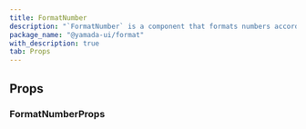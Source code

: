 ```yaml
---
title: FormatNumber
description: "`FormatNumber` is a component that formats numbers according to specified locale and formatting options."
package_name: "@yamada-ui/format"
with_description: true
tab: Props
---
```


## Props

### FormatNumberProps

<PropsCard
  id="formatnumber-value"
  name="value"
  required
  type="number"
  description="The numeric value to format."
/>

<PropsCard
  id="formatnumber-locale"
  name="locale"
  type="string"
  defaultValue="'en-US'"
  description="The locale to use for formatting."
/>

<PropsCard
  id="formatnumber-style"
  name="style"
  type='"decimal" | "currency" | "percent" | "unit"'
  description="The formatting style to use."
/>

<PropsCard
  id="formatnumber-currency"
  name="currency"
  type="string"
  description="The currency to use in currency formatting."
/>

<PropsCard
  id="formatnumber-currencydisplay"
  name="currencyDisplay"
  type='"symbol" | "narrowSymbol" | "code" | "name"'
  description="How to display the currency."
/>

<PropsCard
  id="formatnumber-unit"
  name="unit"
  type="string"
  description="The unit to use in unit formatting."
/>

<PropsCard
  id="formatnumber-unitdisplay"
  name="unitDisplay"
  type='"short" | "long" | "narrow"'
  description="How to display the unit."
/>

<PropsCard
  id="formatnumber-notation"
  name="notation"
  type='"standard" | "scientific" | "engineering" | "compact"'
  description="The formatting notation to use."
/>

<PropsCard
  id="formatnumber-minimumfractiondigits"
  name="minimumFractionDigits"
  type="number"
  description="The minimum number of fraction digits to use."
/>

<PropsCard
  id="formatnumber-maximumfractiondigits"
  name="maximumFractionDigits"
  type="number"
  description="The maximum number of fraction digits to use."
/>

<PropsCard
  id="formatnumber-usegrouping"
  name="useGrouping"
  type="boolean"
  defaultValue="true"
  description="Whether to use grouping separators, such as thousands separators or thousand/lakh/crore separators."
/>
